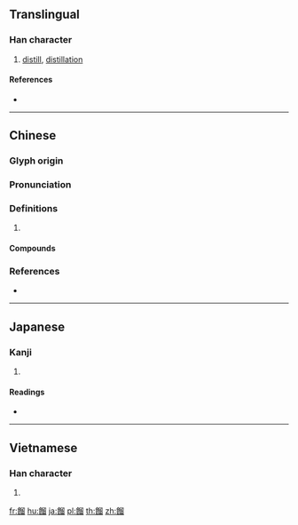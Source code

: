{{character info/new}}
{{also|馏}}
==Translingual==

===Han character===
{{Han char|rn=184|rad=食|as=10|sn=19|four=87762|canj=OIHHW}}

# [[distill]], [[distillation]]

====References====
* {{Han ref|kx=1424.050|dkj=44321|dj=1949.350|hdz=74468.100|uh=993E|ud=39230|bh=C348|bd=49992}}

----

==Chinese==
{{zh-forms|s=馏}}

===Glyph origin===
{{Han etym}}

===Pronunciation===
{{zh-pron
|m=餾
|c=lau6,lau4
|mn=liū
|mc=y
|oc=y
|cat=
}}

===Definitions===
{{zh-hanzi}}

# {{rfdef|zh}}

====Compounds====
{{zh-der|乾餾|分餾|木餾油|蒸餾|蒸餾器|蒸餾水|蒸餾法|蒸餾瓶|蒸餾酒|直餾|精餾|饙餾}}

===References===
* {{R:yue:Hanzi}}

----

==Japanese==

===Kanji===
{{ja-kanji|grade=|rs=食10}}

# {{defn|lang=ja|sort=食10}}

====Readings====
* {{ja-readings|on=[[りゅう]] (ryū)|kun=[[むす]] (musu)}}

----

==Vietnamese==

===Han character===
{{vi-hantu|[[lựu]], [[lưu]]|rs=食10}}

# {{defn|lang=vi|sort=食10}}

[[fr:餾]]
[[hu:餾]]
[[ja:餾]]
[[pl:餾]]
[[th:餾]]
[[zh:餾]]